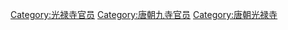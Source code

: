 [[Category:光禄寺官员|Category:光禄寺官员]]
[[Category:唐朝九寺官员‎|Category:唐朝九寺官员‎]]
[[Category:唐朝光禄寺|Category:唐朝光禄寺]]